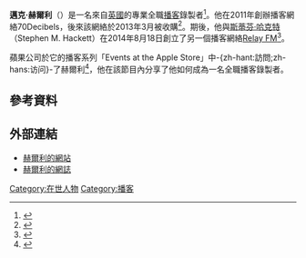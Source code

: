 {{NoteTA|G1=IT}}
{{艺人
| 姓名 = 邁克·赫爾利
| 类型 = 节目主持
| 图片 = 
| 图片尺寸 = 
| 图片简介 = 
| 英文名 = Myke Hurley
| 出生日期 = 
| 出生地点 = 
| 逝世日期 = 
| 逝世地点 = 
| 母校 = 
| 代表作品 = * Analog(ue)
* BONANZA!
* Connected
* Cortex
* Myke at the Movies
* Remaster
* The Pen Addict
* Thoroughly Considered
* Upgrade
| 经纪公司 = [[Relay_FM|Relay FM]]
| 网站 = {{URL|http://www.mykehurley.net/}}{{En icon}}
| module = 
}}
'''邁克·赫爾利'''（{{lang-en|Myke Hurley}}）是一名來自[[英國|英國]]的專業全職[[播客|播客]]錄製者<ref>{{Cite web|title = imyke's Tweet|url = https://twitter.com/imyke/status/519855729352929280|website = Twitter|accessdate = 2016-01-20|archive-date = 2015-10-09|archive-url = https://web.archive.org/web/20151009034720/https://twitter.com/imyke/status/519855729352929280|dead-url = no}}</ref>。他在2011年創辦播客網絡70Decibels，後來該網絡於2013年3月被{{le|5by5|5by5}}收購<ref>{{cite web|last1=Gonzales|first1=Chris|title=Talking About the Things We Love: An Interview with Myke Hurley|url=http://www.sparkjournal.net/blog/2013/7/22/myke-hurley-interview|website=sparkjournal.net|publisher=sparkjournal.net|accessdate=18 November 2015|archive-date=2020-11-12|archive-url=https://web.archive.org/web/20201112010954/https://www.sparkjournal.net/blog/2013/7/22/myke-hurley-interview|dead-url=no}}</ref>。期後，他與[[斯蒂芬·哈克特|斯蒂芬·哈克特]]（Stephen M. Hackett）在2014年8月18日創立了另一個播客網絡[[Relay_FM|Relay FM]]<ref>{{cite web|last1=Hackett|first1=Stephen|title=A year of Relay FM|url=http://www.extras.relay.fm/blog/2015/8/4/a-year-of-relay|website=Relay FM|publisher=RelayFM|accessdate=18 November 2015|archive-date=2019-04-27|archive-url=https://web.archive.org/web/20190427001811/https://www.extras.relay.fm/blog/2015/8/4/a-year-of-relay|dead-url=no}}</ref>。

蘋果公司於它的播客系列「Events at the Apple Store」中-{zh-hant:訪問;zh-hans:访问}-了赫爾利<ref>{{Cite web|title = How I Became an Independent Podcaster by Events at the Apple Store on iTunes|url = https://itunes.apple.com/gb/podcast/how-i-became-independent-podcaster/id975601115?mt=2|website = iTunes|accessdate = 2015-11-27|archive-date = 2018-12-15|archive-url = https://web.archive.org/web/20181215124827/https://itunes.apple.com/gb/podcast/how-i-became-independent-podcaster/id975601115?mt=2|dead-url = no}}</ref>，他在該節目內分享了他如何成為一名全職播客錄製者。

==參考資料==
{{Reflist|30em}}

==外部連結==
* [http://www.mykehurley.net 赫爾利的網站] {{Wayback|url=http://www.mykehurley.net/ |date=20210504134802 }}{{En icon}}
* [http://mykewasright.com 赫爾利的網誌] {{Wayback|url=http://mykewasright.com/ |date=20190927103921 }}{{En icon}}

{{Entertainer-stub}}

[[Category:在世人物|Category:在世人物]]
[[Category:播客|Category:播客]]